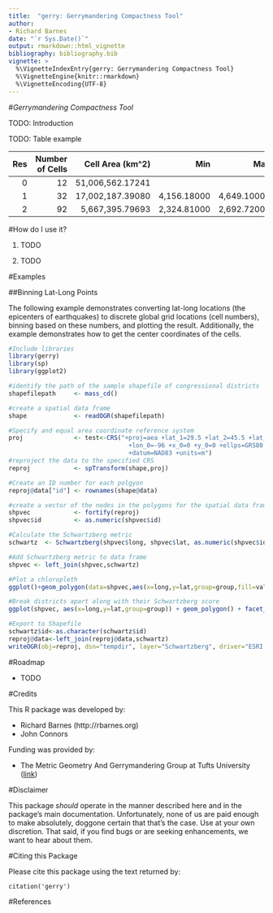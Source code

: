 ```yaml
---
title:  "gerry: Gerrymandering Compactness Tool"
author:
- Richard Barnes
date: "`r Sys.Date()`"
output: rmarkdown::html_vignette
bibliography: bibliography.bib
vignette: >
  %\VignetteIndexEntry{gerry: Gerrymandering Compactness Tool}
  %\VignetteEngine{knitr::rmarkdown}
  %\VignetteEncoding{UTF-8}
---
```




#_Gerrymandering Compactness Tool_

TODO: Introduction



TODO: Table example

|Res |Number of Cells  | Cell Area (km^2) |    Min      |     Max     |    Mean     |    Std    |
|---:|----------------:|-----------------:|------------:|------------:|------------:|----------:|
|  0 |              12 | 51,006,562.17241 |             |             |             |           |
|  1 |              32 | 17,002,187.39080 | 4,156.18000 | 4,649.10000 | 4,320.49000 | 233.01400 |
|  2 |              92 |  5,667,395.79693 | 2,324.81000 | 2,692.72000 | 2,539.69000 | 139.33400 |


#How do I use it?

1. TODO

2. TODO


#Examples

##Binning Lat-Long Points

The following example demonstrates converting lat-long locations (the 
epicenters of earthquakes) to discrete global grid locations (cell numbers), binning based on these numbers, and plotting the result. Additionally, the 
example demonstrates how to get the center coordinates of the cells.

```r
#Include libraries
library(gerry)
library(sp)
library(ggplot2)

#identify the path of the sample shapefile of congressional districts
shapefilepath     <- mass_cd()          

#create a spatial data frame
shape             <- readOGR(shapefilepath)       

#Specify and equal area coordinate reference system
proj              <- test<-CRS("+proj=aea +lat_1=29.5 +lat_2=45.5 +lat_0=37.5 
                                 +lon_0=-96 +x_0=0 +y_0=0 +ellps=GRS80 
                                 +datum=NAD83 +units=m")
#reproject the data to the specified CRS
reproj            <- spTransform(shape,proj)      

#Create an ID number for each polgyon
reproj@data["id"] <- rownames(shape@data)

#create a vector of the nodes in the polygons for the spatial data frame
shpvec            <- fortify(reproj)
shpvec$id         <- as.numeric(shpvec$id)

#Calculate the Schwartzberg metric 
schwartz  <- Schwartzberg(shpvec$long, shpvec$lat, as.numeric(shpvec$id))

#Add Schwartzberg metric to data frame
shpvec <- left_join(shpvec,schwartz)

#Plot a chloropleth
ggplot()+geom_polygon(data=shpvec,aes(x=long,y=lat,group=group,fill=val))

#Break districts apart along with their Schwartzberg score
ggplot(shpvec, aes(x=long,y=lat,group=group)) + geom_polygon() + facet_wrap(~val, scales="free")

#Export to Shapefile
schwartz$id<-as.character(schwartz$id)
reproj@data<-left_join(reproj@data,schwartz)
writeOGR(obj=reproj, dsn="tempdir", layer="Schwartzberg", driver="ESRI Shapefile") 
```

#Roadmap

* TODO

#Credits

This R package was developed by:

 * Richard Barnes (http://rbarnes.org)
 * John Connors

Funding was provided by:

 * The Metric Geometry And Gerrymandering Group at Tufts University ([link](https://sites.tufts.edu/gerrymandr/))



#Disclaimer

This package *should* operate in the manner described here and in the package's
main documentation. Unfortunately, none of us are paid enough to make
absolutely, doggone certain that that's the case. Use at your own discretion.
That said, if you find bugs or are seeking enhancements, we want to hear about
them.



#Citing this Package

Please cite this package using the text returned by:

    citation('gerry')



#References
